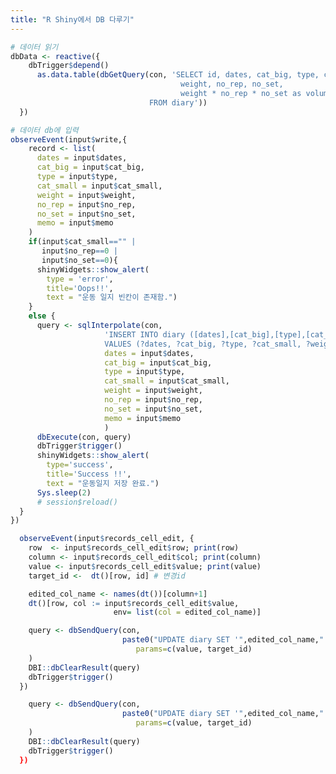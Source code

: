 ```yaml
---
title: "R Shiny에서 DB 다루기"
---
```


```r
# 데이터 읽기
dbData <- reactive({
    dbTrigger$depend()
      as.data.table(dbGetQuery(con, 'SELECT id, dates, cat_big, type, cat_small,
                                      weight, no_rep, no_set,
                                      weight * no_rep * no_set as volume, memo
                               FROM diary'))
  })
```

```r
# 데이터 db에 입력
observeEvent(input$write,{
    record <- list(
      dates = input$dates,
      cat_big = input$cat_big,
      type = input$type,
      cat_small = input$cat_small,
      weight = input$weight,
      no_rep = input$no_rep,
      no_set = input$no_set,
      memo = input$memo
    )
    if(input$cat_small=="" |
       input$no_rep==0 |
       input$no_set==0){
      shinyWidgets::show_alert(
        type = 'error',
        title='Oops!!',
        text = "운동 일지 빈칸이 존재함.")
    }
    else {
      query <- sqlInterpolate(con,
                     'INSERT INTO diary ([dates],[cat_big],[type],[cat_small],[weight],[no_set],[no_rep],[memo])
                     VALUES (?dates, ?cat_big, ?type, ?cat_small, ?weight, ?no_set, ?no_rep, ?memo);',
                     dates = input$dates,
                     cat_big = input$cat_big,
                     type = input$type,
                     cat_small = input$cat_small,
                     weight = input$weight,
                     no_rep = input$no_rep,
                     no_set = input$no_set,
                     memo = input$memo
                     )
      dbExecute(con, query)
      dbTrigger$trigger()
      shinyWidgets::show_alert(
        type='success',
        title='Success !!',
        text = "운동일지 저장 완료.")
      Sys.sleep(2)
      # session$reload()
  }
})
```

```r
  observeEvent(input$records_cell_edit, {
    row  <- input$records_cell_edit$row; print(row)
    column <- input$records_cell_edit$col; print(column)
    value <- input$records_cell_edit$value; print(value)
    target_id <-  dt()[row, id] # 변경id

    edited_col_name <- names(dt())[column+1]
    dt()[row, col := input$records_cell_edit$value,
                       env= list(col = edited_col_name)]

    query <- dbSendQuery(con,
                         paste0("UPDATE diary SET '",edited_col_name,"' = ? where id = ?"),
                            params=c(value, target_id)
    )
    DBI::dbClearResult(query)
    dbTrigger$trigger()
  })

    query <- dbSendQuery(con,
                         paste0("UPDATE diary SET '",edited_col_name,"' = ? where id = ?"),
                            params=c(value, target_id)
    )
    DBI::dbClearResult(query)
    dbTrigger$trigger()
  })
```
